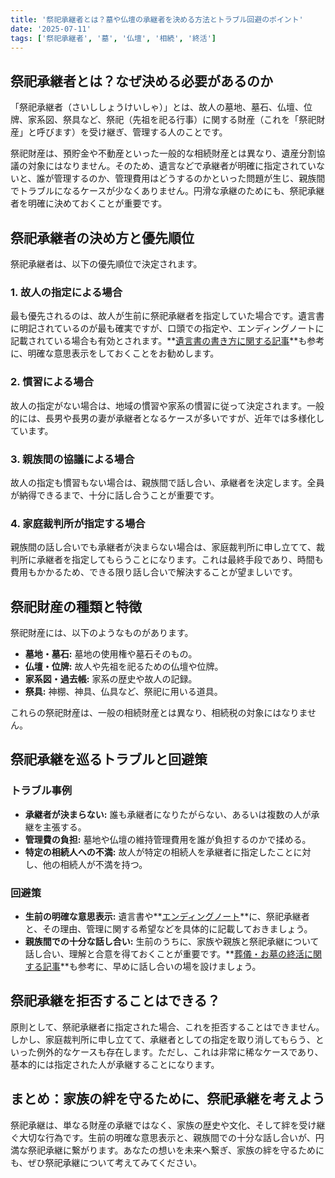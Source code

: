```yaml
---
title: '祭祀承継者とは？墓や仏壇の承継者を決める方法とトラブル回避のポイント'
date: '2025-07-11'
tags: ['祭祀承継者', '墓', '仏壇', '相続', '終活']
---
```


## 祭祀承継者とは？なぜ決める必要があるのか

「祭祀承継者（さいししょうけいしゃ）」とは、故人の墓地、墓石、仏壇、位牌、家系図、祭具など、祭祀（先祖を祀る行事）に関する財産（これを「祭祀財産」と呼びます）を受け継ぎ、管理する人のことです。

祭祀財産は、預貯金や不動産といった一般的な相続財産とは異なり、遺産分割協議の対象にはなりません。そのため、遺言などで承継者が明確に指定されていないと、誰が管理するのか、管理費用はどうするのかといった問題が生じ、親族間でトラブルになるケースが少なくありません。円滑な承継のためにも、祭祀承継者を明確に決めておくことが重要です。

## 祭祀承継者の決め方と優先順位

祭祀承継者は、以下の優先順位で決定されます。

### 1. 故人の指定による場合

最も優先されるのは、故人が生前に祭祀承継者を指定していた場合です。遺言書に明記されているのが最も確実ですが、口頭での指定や、エンディングノートに記載されている場合も有効とされます。**[遺言書の書き方に関する記事](/articles/will-and-testament-guide)**も参考に、明確な意思表示をしておくことをお勧めします。

### 2. 慣習による場合

故人の指定がない場合は、地域の慣習や家系の慣習に従って決定されます。一般的には、長男や長男の妻が承継者となるケースが多いですが、近年では多様化しています。

### 3. 親族間の協議による場合

故人の指定も慣習もない場合は、親族間で話し合い、承継者を決定します。全員が納得できるまで、十分に話し合うことが重要です。

### 4. 家庭裁判所が指定する場合

親族間の話し合いでも承継者が決まらない場合は、家庭裁判所に申し立てて、裁判所に承継者を指定してもらうことになります。これは最終手段であり、時間も費用もかかるため、できる限り話し合いで解決することが望ましいです。

## 祭祀財産の種類と特徴

祭祀財産には、以下のようなものがあります。

*   **墓地・墓石:** 墓地の使用権や墓石そのもの。
*   **仏壇・位牌:** 故人や先祖を祀るための仏壇や位牌。
*   **家系図・過去帳:** 家系の歴史や故人の記録。
*   **祭具:** 神棚、神具、仏具など、祭祀に用いる道具。

これらの祭祀財産は、一般の相続財産とは異なり、相続税の対象にはなりません。

## 祭祀承継を巡るトラブルと回避策

### トラブル事例

*   **承継者が決まらない:** 誰も承継者になりたがらない、あるいは複数の人が承継を主張する。
*   **管理費の負担:** 墓地や仏壇の維持管理費用を誰が負担するのかで揉める。
*   **特定の相続人への不満:** 故人が特定の相続人を承継者に指定したことに対し、他の相続人が不満を持つ。

### 回避策

*   **生前の明確な意思表示:** 遺言書や**[エンディングノート](/articles/ending-note-how-to-write)**に、祭祀承継者と、その理由、管理に関する希望などを具体的に記載しておきましょう。
*   **親族間での十分な話し合い:** 生前のうちに、家族や親族と祭祀承継について話し合い、理解と合意を得ておくことが重要です。**[葬儀・お墓の終活に関する記事](/articles/funeral-grave-end-of-life-planning)**も参考に、早めに話し合いの場を設けましょう。

## 祭祀承継を拒否することはできる？

原則として、祭祀承継者に指定された場合、これを拒否することはできません。しかし、家庭裁判所に申し立てて、承継者としての指定を取り消してもらう、といった例外的なケースも存在します。ただし、これは非常に稀なケースであり、基本的には指定された人が承継することになります。

## まとめ：家族の絆を守るために、祭祀承継を考えよう

祭祀承継は、単なる財産の承継ではなく、家族の歴史や文化、そして絆を受け継ぐ大切な行為です。生前の明確な意思表示と、親族間での十分な話し合いが、円満な祭祀承継に繋がります。あなたの想いを未来へ繋ぎ、家族の絆を守るためにも、ぜひ祭祀承継について考えてみてください。